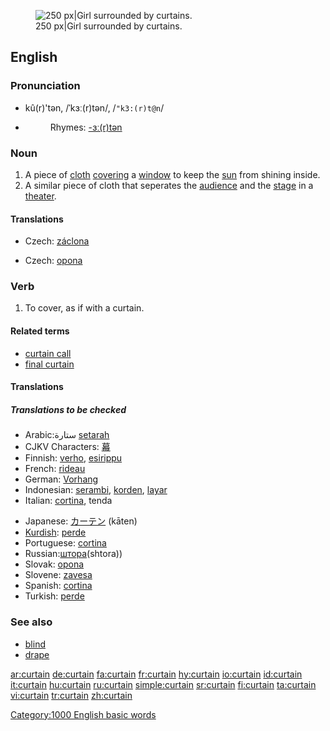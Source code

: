 [[Image:Jan Vermeer van Delft 003.jpg|thumb|right|250 px|Girl surrounded by curtains.]]
==English==

===Pronunciation===
*kû(r)'tən, /ˈkɜː(r)tən/, /<tt>"k3:(r)t@n</tt>/
*{{audio|en-us-curtain.ogg|Audio (US)}}
*:Rhymes: [[Rhymes:English:-ɜː(r)tən|-ɜː(r)tən]]

===Noun===
{{en-noun}}
# A piece of [[cloth]] [[cover]]ing a [[window]] to keep the [[sun]] from shining inside.
# A similar piece of cloth that seperates the [[audience]] and the [[stage]] in a [[theater]].

====Translations====
{{trans-top|piece of cloth covering a window}}
*Czech: [[záclona]] {{f}}
{{trans-mid}}
{{trans-bottom}}

{{trans-top|piece of cloth in a theater}}
*Czech: [[opona]] {{f}}
{{trans-mid}}
{{trans-bottom}}

===Verb===
{{en-verb}}
# To cover, as if with a curtain.  

====Related terms====
*[[curtain call]]
*[[final curtain]]

====Translations====
=====Translations to be checked=====
{{checktrans}}
{{top}}
*Arabic:ستارة [[setarah]]
*CJKV Characters: [[幕]]
*Finnish: [[verho]], [[esirippu]]
*French: [[rideau]] {{m}}
*German: [[Vorhang]] {{m}}
*Indonesian: [[serambi]], [[korden]], [[layar]]
*Italian: [[cortina]], tenda {{f}}
{{mid}}
*Japanese: [[カーテン]] (kāten)
*[[Kurdish]]: [[perde]] {{f}}
*Portuguese: [[cortina]] {{f}}
*Russian:[[шторa]](shtora))
*Slovak: [[opona]] {{f}}
*Slovene: [[zavesa]] {{f}}
*Spanish: [[cortina]] {{f}}
*Turkish: [[perde]]
{{bottom}}

===See also===
*[[blind]]
*[[drape]]

[[Category:1000 English basic words]]

[[ar:curtain]]
[[de:curtain]]
[[fa:curtain]]
[[fr:curtain]]
[[hy:curtain]]
[[io:curtain]]
[[id:curtain]]
[[it:curtain]]
[[hu:curtain]]
[[ru:curtain]]
[[simple:curtain]]
[[sr:curtain]]
[[fi:curtain]]
[[ta:curtain]]
[[vi:curtain]]
[[tr:curtain]]
[[zh:curtain]]